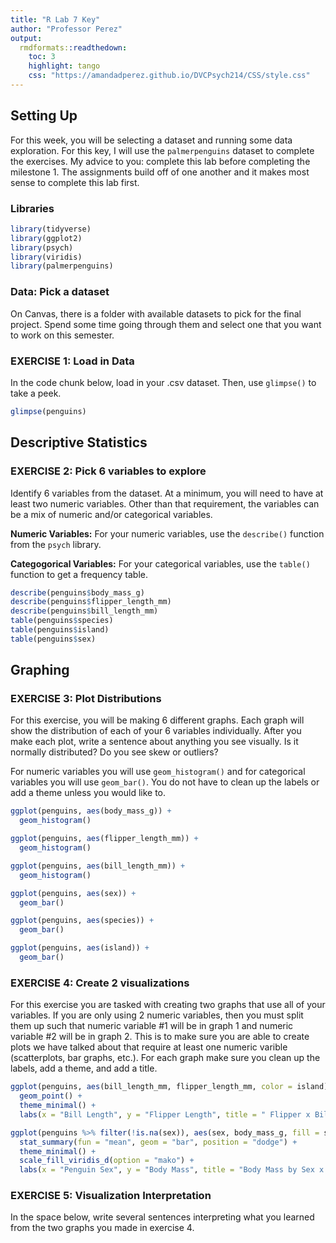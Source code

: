 ```yaml
---
title: "R Lab 7 Key"
author: "Professor Perez"
output:
  rmdformats::readthedown:
    toc: 3
    highlight: tango
    css: "https://amandadperez.github.io/DVCPsych214/CSS/style.css"
---
```


## Setting Up 

For this week, you will be selecting a dataset and running some data exploration. For this key, I will use the `palmerpenguins` dataset to complete the exercises. My advice to you: complete this lab before completing the milestone 1. The assignments build off of one another and it makes most sense to complete this lab first. 

### Libraries

```r
library(tidyverse)
library(ggplot2)
library(psych)
library(viridis)
library(palmerpenguins)
```

### Data: Pick a dataset

On Canvas, there is a folder with available datasets to pick for the final project. Spend some time going through them and select one that you want to work on this semester. 

### EXERCISE 1: Load in Data

In the code chunk below, load in your .csv dataset. Then, use `glimpse()` to take a peek.

```r
glimpse(penguins)
```

## Descriptive Statistics

### EXERCISE 2: Pick 6 variables to explore

Identify 6 variables from the dataset. At a minimum, you will need to have at least two numeric variables. Other than that requirement, the variables can be a mix of numeric and/or categorical variables.

**Numeric Variables:** For your numeric variables, use the `describe()` function from the `psych` library.

**Categogorical Variables:** For your categorical variables, use the `table()` function to get a frequency table.

```r
describe(penguins$body_mass_g)
describe(penguins$flipper_length_mm)
describe(penguins$bill_length_mm)
table(penguins$species)
table(penguins$island)
table(penguins$sex)
```

## Graphing

### EXERCISE 3: Plot Distributions

For this exercise, you will be making 6 different graphs. Each graph will show the distribution of each of your 6 variables individually. After you make each plot, write a sentence about anything you see visually. Is it normally distributed? Do you see skew or outliers?

For numeric variables you will use `geom_histogram()` and for categorical variables you will use `geom_bar()`. You do not have to clean up the labels or add a theme unless you would like to.

```r
ggplot(penguins, aes(body_mass_g)) +
  geom_histogram()
```

```r
ggplot(penguins, aes(flipper_length_mm)) +
  geom_histogram()
```

```r
ggplot(penguins, aes(bill_length_mm)) +
  geom_histogram()
```

```r
ggplot(penguins, aes(sex)) +
  geom_bar()
```

```r
ggplot(penguins, aes(species)) +
  geom_bar()
```

```r
ggplot(penguins, aes(island)) +
  geom_bar()
```


### EXERCISE 4: Create 2 visualizations

For this exercise you are tasked with creating two graphs that use all of your variables. If you are only using 2 numeric variables, then you must split them up such  that numeric variable #1 will be in graph 1 and numeric variable #2 will be in graph 2. This is to make sure you are able to create plots we have talked about that require at least one numeric varible (scatterplots, bar graphs, etc.). For each graph make sure you clean up the labels, add a theme, and add a title.

```r
ggplot(penguins, aes(bill_length_mm, flipper_length_mm, color = island)) +
  geom_point() +
  theme_minimal() +
  labs(x = "Bill Length", y = "Flipper Length", title = " Flipper x Bill Length", color = "Island")
```

```r
ggplot(penguins %>% filter(!is.na(sex)), aes(sex, body_mass_g, fill = species)) +
  stat_summary(fun = "mean", geom = "bar", position = "dodge") +
  theme_minimal() +
  scale_fill_viridis_d(option = "mako") +
  labs(x = "Penguin Sex", y = "Body Mass", title = "Body Mass by Sex x Species", fill = "Species")
```


### EXERCISE 5: Visualization Interpretation 


In the space below, write several sentences interpreting what you learned from the two graphs you made in exercise 4.